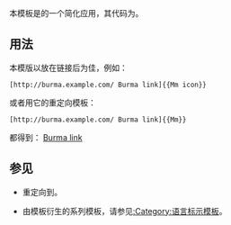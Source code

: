 {{NoteTA
|G1 = IT
|G2 = MediaWiki
}}
{{Documentation subpage}}
<!-- 在本行下編輯模板說明 -->
本模板是{{tlx|Language icon}}的一个简化应用，其代码为{{tlx|Language icon|mm|緬甸文}}。

== 用法 ==
本模版以放在链接后为佳，例如：
<pre>[http://burma.example.com/ Burma link]{{Mm icon}}</pre>

或者用它的重定向模板：
<pre>[http://burma.example.com/ Burma link]{{Mm}}</pre>

都得到：
[http://burma.example.com/ Burma link]{{Mm icon}}

== 参见 ==
* {{tlx|Mm}}重定向到{{tlx|Mm icon}}。
* 由{{tlx|Language icon}}模板衍生的系列模板，请参见[[:Category:语言标示模板]]。

<includeonly>{{sandbox other||
<!-- 本行下加入模板的分類，跨維基連結加入Wikidata（參見[[Wikipedia:维基数据]]） -->
[[Category:语言标示模板]]
}}</includeonly>